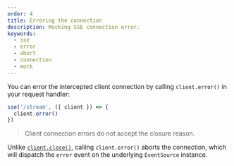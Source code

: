 ```yaml
---
order: 4
title: Erroring the connection
description: Mocking SSE connection error.
keywords:
  - sse
  - error
  - abort
  - connection
  - mock
---
```


You can error the intercepted client connection by calling `client.error()` in your request handler:

```ts {2}
sse('/stream', ({ client }) => {
  client.error()
})
```

> Client connection errors do not accept the closure reason.

Unlike [`client.close()`](/docs/sse/server-events/closing-the-connection), calling `client.error()` aborts the connection, which will dispatch the `error` event on the underlying `EventSource` instance.
